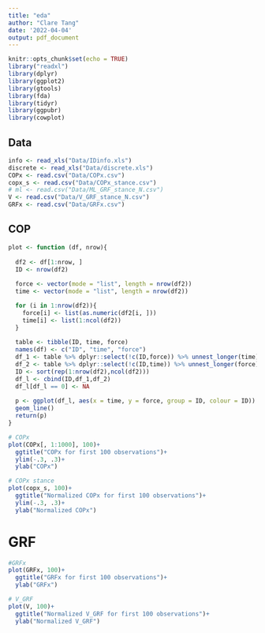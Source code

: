 ---
title: "eda"
author: "Clare Tang"
date: '2022-04-04'
output: pdf_document
---

```{r setup, include=FALSE}
knitr::opts_chunk$set(echo = TRUE)
library("readxl")
library(dplyr)
library(ggplot2)
library(gtools)
library(fda)
library(tidyr)
library(ggpubr)
library(cowplot)
```

## Data

```{r}

info <- read_xls("Data/IDinfo.xls")
discrete <- read_xls("Data/discrete.xls")
COPx <- read.csv("Data/COPx.csv")
copx_s <- read.csv("Data/COPx_stance.csv")
# ml <- read.csv("Data/ML_GRF_stance_N.csv")
V <- read.csv("Data/V_GRF_stance_N.csv")
GRFx <- read.csv("Data/GRFx.csv")

```


## COP

```{r warning=FALSE}

plot <- function (df, nrow){
  
  df2 <- df[1:nrow, ]
  ID <- nrow(df2)
  
  force <- vector(mode = "list", length = nrow(df2))
  time <- vector(mode = "list", length = nrow(df2))

  for (i in 1:nrow(df2)){
    force[i] <- list(as.numeric(df2[i, ]))
    time[i] <- list(1:ncol(df2))
  }
    
  table <- tibble(ID, time, force)
  names(df) <- c("ID", "time", "force")
  df_1 <- table %>% dplyr::select(!c(ID,force)) %>% unnest_longer(time) 
  df_2 <- table %>% dplyr::select(!c(ID,time)) %>% unnest_longer(force)
  ID <- sort(rep(1:nrow(df2),ncol(df2)))
  df_l <- cbind(ID,df_1,df_2)
  df_l[df_l == 0] <- NA
  
  p <- ggplot(df_l, aes(x = time, y = force, group = ID, colour = ID)) +
  geom_line()
  return(p)
}

# COPx 
plot(COPx[, 1:1000], 100)+
  ggtitle("COPx for first 100 observations")+
  ylim(-.3, .3)+
  ylab("COPx")

# COPx stance
plot(copx_s, 100)+
  ggtitle("Normalized COPx for first 100 observations")+
  ylim(-.3, .3)+
  ylab("Normalized COPx")

```

# GRF

```{r warning=FALSE}

#GRFx
plot(GRFx, 100)+
  ggtitle("GRFx for first 100 observations")+
  ylab("GRFx")

# V_GRF
plot(V, 100)+
  ggtitle("Normalized V_GRF for first 100 observations")+
  ylab("Normalized V_GRF")


```

